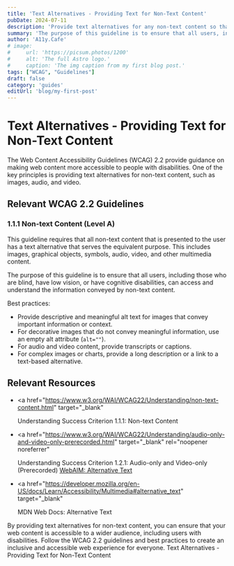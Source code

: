 ```yaml
---
title: 'Text Alternatives - Providing Text for Non-Text Content'
pubDate: 2024-07-11
description: 'Provide text alternatives for any non-text content so that it can be changed into other forms people need.'
summary: 'The purpose of this guideline is to ensure that all users, including those who are blind, have low vision, or have cognitive disabilities, can access and understand the information conveyed by non-text content.'
author: 'A11y.Cafe'
# image:
#     url: 'https://picsum.photos/1200'
#     alt: 'The full Astro logo.'
#     caption: 'The img caption from my first blog post.'
tags: ["WCAG", "Guidelines"]
draft: false
category: 'guides'
editUrl: 'blog/my-first-post'
---
```



# Text Alternatives - Providing Text for Non-Text Content

The Web Content Accessibility Guidelines (WCAG) 2.2 provide guidance on making
web content more accessible to people with disabilities. One of the key
principles is providing text alternatives for non-text content, such as images,
audio, and video.

## Relevant WCAG 2.2 Guidelines

### 1.1.1 Non-text Content (Level A)

This guideline requires that all non-text content that is presented to the user
has a text alternative that serves the equivalent purpose. This includes images,
graphical objects, symbols, audio, video, and other multimedia content.

The purpose of this guideline is to ensure that all users, including those who
are blind, have low vision, or have cognitive disabilities, can access and
understand the information conveyed by non-text content.

Best practices:

- Provide descriptive and meaningful alt text for images that convey important
  information or context.
- For decorative images that do not convey meaningful information, use an empty
  alt attribute (`alt=""`).
- For audio and video content, provide transcripts or captions.
- For complex images or charts, provide a long description or a link to a
  text-based alternative.

## Relevant Resources

- <a
    href="https://www.w3.org/WAI/WCAG22/Understanding/non-text-content.html"
    target="_blank"
  >
    Understanding Success Criterion 1.1.1: Non-text Content
  </a>
  
- <a
    href="https://www.w3.org/WAI/WCAG22/Understanding/audio-only-and-video-only-prerecorded.html"
    target="_blank"
    rel="noopener noreferrer"
  >
    Understanding Success Criterion 1.2.1: Audio-only and Video-only
    (Prerecorded)
  </a>
  <a href="https://webaim.org/techniques/alttext/" target="_blank">
    WebAIM: Alternative Text
  </a>
- <a
    href="https://developer.mozilla.org/en-US/docs/Learn/Accessibility/Multimedia#alternative_text"
    target="_blank"
  >
    MDN Web Docs: Alternative Text
  </a>

By providing text alternatives for non-text content, you can ensure that your
web content is accessible to a wider audience, including users with
disabilities. Follow the WCAG 2.2 guidelines and best practices to create an
inclusive and accessible web experience for everyone. Text Alternatives -
Providing Text for Non-Text Content
